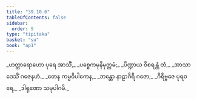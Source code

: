 ```yaml
---
title: "39.10.6"
tableOfContents: false
sidebar:
  order: 9
type: "tipitaka"
basket: "su"
book: "ap1"
---
```



<DynamicBreadcrumb />

<Division number="82" book="ap1">

<Paragraph number="4276" type="verses" book="ap1">
_ဟတ္ထာရောဟော ပုရေ အာသိံ,_  
_ပစ္စေကမုနိမုတ္တမံ;_  
_ပိဏ္ဍာယ ဝိစရန္တံ တံ,_  
_အာသာဒေသိံ ဂဇေနဟံ._  

</Paragraph>

</Division>
<Division number="83" book="ap1">

<Paragraph number="4277" type="verses" book="ap1">
_တေန ကမ္မဝိပါကေန,_  
_ဘန္တော နာဠာဂိရီ ဂဇော;_  
_ဂိရိဗ္ဗဇေ ပုရဝရေ,_  
_ဒါရုဏော သမုပါဂမိ._
</Paragraph>
</Division>